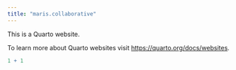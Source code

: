 ```yaml
---
title: "maris.collaborative"
---
```


This is a Quarto website.

To learn more about Quarto websites visit <https://quarto.org/docs/websites>.

```r
1 + 1
```
